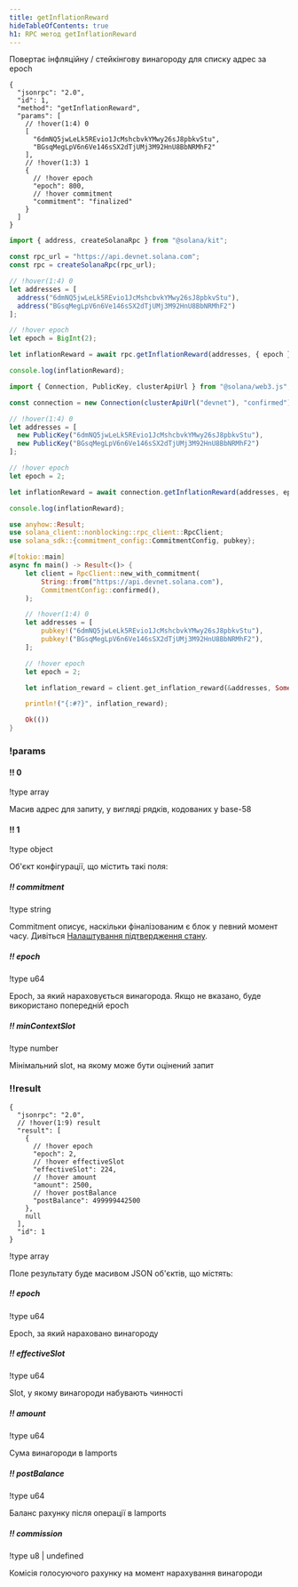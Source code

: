 ```yaml
---
title: getInflationReward
hideTableOfContents: true
h1: RPC метод getInflationReward
---
```


Повертає інфляційну / стейкінгову винагороду для списку адрес за epoch

<APIMethod>

```jsonc !!request curl
{
  "jsonrpc": "2.0",
  "id": 1,
  "method": "getInflationReward",
  "params": [
    // !hover(1:4) 0
    [
      "6dmNQ5jwLeLk5REvio1JcMshcbvkYMwy26sJ8pbkvStu",
      "BGsqMegLpV6n6Ve146sSX2dTjUMj3M92HnU8BbNRMhF2"
    ],
    // !hover(1:3) 1
    {
      // !hover epoch
      "epoch": 800,
      // !hover commitment
      "commitment": "finalized"
    }
  ]
}
```

```ts !!request title="Kit"
import { address, createSolanaRpc } from "@solana/kit";

const rpc_url = "https://api.devnet.solana.com";
const rpc = createSolanaRpc(rpc_url);

// !hover(1:4) 0
let addresses = [
  address("6dmNQ5jwLeLk5REvio1JcMshcbvkYMwy26sJ8pbkvStu"),
  address("BGsqMegLpV6n6Ve146sSX2dTjUMj3M92HnU8BbNRMhF2")
];

// !hover epoch
let epoch = BigInt(2);

let inflationReward = await rpc.getInflationReward(addresses, { epoch }).send();

console.log(inflationReward);
```

```ts !!request title="web3.js"
import { Connection, PublicKey, clusterApiUrl } from "@solana/web3.js";

const connection = new Connection(clusterApiUrl("devnet"), "confirmed");

// !hover(1:4) 0
let addresses = [
  new PublicKey("6dmNQ5jwLeLk5REvio1JcMshcbvkYMwy26sJ8pbkvStu"),
  new PublicKey("BGsqMegLpV6n6Ve146sSX2dTjUMj3M92HnU8BbNRMhF2")
];

// !hover epoch
let epoch = 2;

let inflationReward = await connection.getInflationReward(addresses, epoch);

console.log(inflationReward);
```

```rs !!request title="Rust"
use anyhow::Result;
use solana_client::nonblocking::rpc_client::RpcClient;
use solana_sdk::{commitment_config::CommitmentConfig, pubkey};

#[tokio::main]
async fn main() -> Result<()> {
    let client = RpcClient::new_with_commitment(
        String::from("https://api.devnet.solana.com"),
        CommitmentConfig::confirmed(),
    );

    // !hover(1:4) 0
    let addresses = [
        pubkey!("6dmNQ5jwLeLk5REvio1JcMshcbvkYMwy26sJ8pbkvStu"),
        pubkey!("BGsqMegLpV6n6Ve146sSX2dTjUMj3M92HnU8BbNRMhF2"),
    ];

    // !hover epoch
    let epoch = 2;

    let inflation_reward = client.get_inflation_reward(&addresses, Some(epoch)).await?;

    println!("{:#?}", inflation_reward);

    Ok(())
}
```

### !params

#### !! 0

!type array

Масив адрес для запиту, у вигляді рядків, кодованих у base-58

#### !! 1

!type object

Об'єкт конфігурації, що містить такі поля:

##### !! commitment

!type string

Commitment описує, наскільки фіналізованим є блок у певний момент часу. Дивіться
[Налаштування підтвердження стану](/docs/rpc#configuring-state-commitment).

##### !! epoch

!type u64

Epoch, за який нараховується винагорода. Якщо не вказано, буде використано
попередній epoch

##### !! minContextSlot

!type number

Мінімальний slot, на якому може бути оцінений запит

### !!result

```jsonc !response
{
  "jsonrpc": "2.0",
  // !hover(1:9) result
  "result": [
    {
      // !hover epoch
      "epoch": 2,
      // !hover effectiveSlot
      "effectiveSlot": 224,
      // !hover amount
      "amount": 2500,
      // !hover postBalance
      "postBalance": 499999442500
    },
    null
  ],
  "id": 1
}
```

!type array

Поле результату буде масивом JSON об'єктів, що містять:

##### !! epoch

!type u64

Epoch, за який нараховано винагороду

##### !! effectiveSlot

!type u64

Slot, у якому винагороди набувають чинності

##### !! amount

!type u64

Сума винагороди в lamports

##### !! postBalance

!type u64

Баланс рахунку після операції в lamports

##### !! commission

!type u8 | undefined

Комісія голосуючого рахунку на момент нарахування винагороди

</APIMethod>
